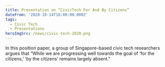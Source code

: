 ```yaml
---
title: Presentation on “CivicTech For And By Citizens”
dateFrom: '2020-10-14T16:00:00.000Z'
tags:
  - Civic Tech
  - Presentations
heroImgSrc: /news/civic-tech-2020.png
---
```


In this position paper, a group of Singapore-based civic tech researchers argues that “While we are progressing well towards the goal of ‘for the citizens,’ ‘by the citizens’ remains largely absent.”
